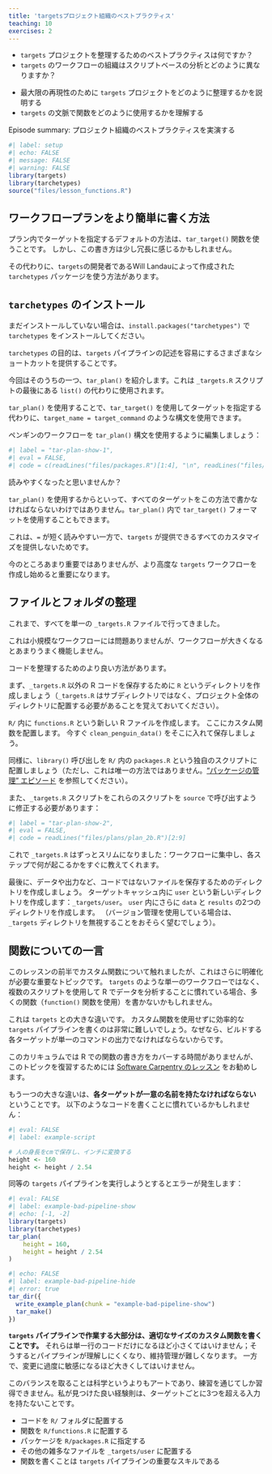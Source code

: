 ```yaml
---
title: 'targetsプロジェクト組織のベストプラクティス'
teaching: 10
exercises: 2
---
```


:::::::::::::::::::::::::::::::::::::: questions 

- `targets` プロジェクトを整理するためのベストプラクティスは何ですか？
- `targets` のワークフローの組織はスクリプトベースの分析とどのように異なりますか？

::::::::::::::::::::::::::::::::::::::::::::::::

::::::::::::::::::::::::::::::::::::: objectives

- 最大限の再現性のために `targets` プロジェクトをどのように整理するかを説明する
- `targets` の文脈で関数をどのように使用するかを理解する

::::::::::::::::::::::::::::::::::::::::::::::::

::::::::::::::::::::::::::::::::::::: instructor

Episode summary: プロジェクト組織のベストプラクティスを実演する

:::::::::::::::::::::::::::::::::::::

```r
#| label: setup
#| echo: FALSE
#| message: FALSE
#| warning: FALSE
library(targets)
library(tarchetypes)
source("files/lesson_functions.R")
```

## ワークフロープランをより簡単に書く方法

プラン内でターゲットを指定するデフォルトの方法は、`tar_target()` 関数を使うことです。
しかし、この書き方は少し冗長に感じるかもしれません。

その代わりに、`targets`の開発者であるWill Landauによって作成された `tarchetypes` パッケージを使う方法があります。

::::::::::::::::::::::::::::::::::::: prereq

## `tarchetypes` のインストール

まだインストールしていない場合は、`install.packages("tarchetypes")` で `tarchetypes` をインストールしてください。

:::::::::::::::::::::::::::::::::::::

`tarchetypes` の目的は、`targets` パイプラインの記述を容易にするさまざまなショートカットを提供することです。

今回はそのうちの一つ、`tar_plan()` を紹介します。これは `_targets.R` スクリプトの最後にある `list()` の代わりに使用されます。

`tar_plan()` を使用することで、`tar_target()` を使用してターゲットを指定する代わりに、`target_name = target_command` のような構文を使用できます。

ペンギンのワークフローを `tar_plan()` 構文を使用するように編集しましょう：

<!-- The chunk below intersperses plan_2b with clean_penguin_data() to avoid writing it manually -->
```r
#| label = "tar-plan-show-1",
#| eval = FALSE,
#| code = c(readLines("files/packages.R")[1:4], "\n", readLines("files/tar_functions/clean_penguin_data.R"), "\n", readLines("files/plans/plan_2b.R")[5:9])
```

読みやすくなったと思いませんか？

`tar_plan()` を使用するからといって、すべてのターゲットをこの方法で書かなければならないわけではありません。`tar_plan()` 内で `tar_target()` フォーマットを使用することもできます。

これは、`=` が短く読みやすい一方で、`targets` が提供できるすべてのカスタマイズを提供しないためです。

今のところあまり重要ではありませんが、より高度な `targets` ワークフローを作成し始めると重要になります。

## ファイルとフォルダの整理

これまで、すべてを単一の `_targets.R` ファイルで行ってきました。

これは小規模なワークフローには問題ありませんが、ワークフローが大きくなるとあまりうまく機能しません。

コードを整理するためのより良い方法があります。

まず、`_targets.R` 以外の R コードを保存するために `R` というディレクトリを作成しましょう（`_targets.R` はサブディレクトリではなく、プロジェクト全体のディレクトリに配置する必要があることを覚えておいてください）。

`R/` 内に `functions.R` という新しい R ファイルを作成します。
ここにカスタム関数を配置します。
今すぐ `clean_penguin_data()` をそこに入れて保存しましょう。

同様に、`library()` 呼び出しを `R/` 内の `packages.R` という独自のスクリプトに配置しましょう（ただし、これは唯一の方法ではありません。["パッケージの管理" エピソード](https://joelnitta.github.io/targets-workshop/packages.html) を参照してください）。

また、`_targets.R` スクリプトをこれらのスクリプトを `source` で呼び出すように修正する必要があります：

```r
#| label = "tar-plan-show-2",
#| eval = FALSE,
#| code = readLines("files/plans/plan_2b.R")[2:9]
```

これで `_targets.R` はずっとスリムになりました：ワークフローに集中し、各ステップで何が起こるかをすぐに教えてくれます。

最後に、データや出力など、コードではないファイルを保存するためのディレクトリを作成しましょう。
ターゲットキャッシュ内に `user` という新しいディレクトリを作成します：`_targets/user`。
`user` 内にさらに `data` と `results` の2つのディレクトリを作成します。
（バージョン管理を使用している場合は、`_targets` ディレクトリを無視することをおそらく望むでしょう）。

## 関数についての一言

このレッスンの前半でカスタム関数について触れましたが、これはさらに明確化が必要な重要なトピックです。
`targets` のような単一のワークフローではなく、複数のスクリプトを使用して R でデータを分析することに慣れている場合、多くの関数（`function()` 関数を使用）を書かないかもしれません。

これは `targets` との大きな違いです。
カスタム関数を使用せずに効率的な `targets` パイプラインを書くのは非常に難しいでしょう。なぜなら、ビルドする各ターゲットが単一のコマンドの出力でなければならないからです。

このカリキュラムでは R での関数の書き方をカバーする時間がありませんが、このトピックを復習するためには [Software Carpentry のレッスン](https://swcarpentry.github.io/r-novice-gapminder/10-functions) をお勧めします。

もう一つの大きな違いは、**各ターゲットが一意の名前を持たなければならない** ということです。
以下のようなコードを書くことに慣れているかもしれません：

```r
#| eval: FALSE
#| label: example-script

# 人の身長をcmで保存し、インチに変換する
height <- 160
height <- height / 2.54
```

同等の `targets` パイプラインを実行しようとするとエラーが発生します：

```r
#| eval: FALSE
#| label: example-bad-pipeline-show
#| echo: [-1, -2]
library(targets)
library(tarchetypes)
tar_plan(
    height = 160,
    height = height / 2.54
)
```

```r
#| echo: FALSE
#| label: example-bad-pipeline-hide
#| error: true
tar_dir({
  write_example_plan(chunk = "example-bad-pipeline-show")
  tar_make()
})
```

**`targets` パイプラインで作業する大部分は、適切なサイズのカスタム関数を書くことです。**
それらは単一行のコードだけになるほど小さくてはいけません；そうするとパイプラインが理解しにくくなり、維持管理が難しくなります。
一方で、変更に過度に敏感になるほど大きくしてはいけません。

このバランスを取ることは科学というよりもアートであり、練習を通じてしか習得できません。私が見つけた良い経験則は、ターゲットごとに3つを超える入力を持たないことです。

::::::::::::::::::::::::::::::::::::: keypoints 

- コードを `R/` フォルダに配置する
- 関数を `R/functions.R` に配置する
- パッケージを `R/packages.R` に指定する
- その他の雑多なファイルを `_targets/user` に配置する
- 関数を書くことは `targets` パイプラインの重要なスキルである

::::::::::::::::::::::::::::::::::::::::::::::::

